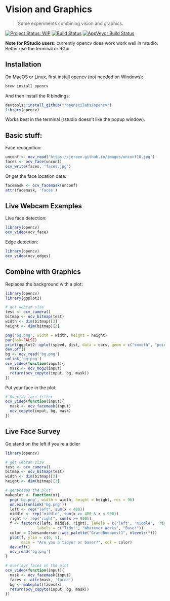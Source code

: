 # Vision and Graphics

> Some experiments combining vision and graphics.

[![Project Status: WIP](http://www.repostatus.org/badges/latest/wip.svg)](http://www.repostatus.org/#wip)
[![Build Status](https://travis-ci.org/ropenscilabs/opencv.svg?branch=master)](https://travis-ci.org/ropenscilabs/opencv)
[![AppVeyor Build Status](https://ci.appveyor.com/api/projects/status/github/ropenscilabs/opencv?branch=master&svg=true)](https://ci.appveyor.com/project/jeroen/opencv)

__Note for RStudio users__: currently opencv does work work well in rstudio. Better use the terminal or RGui.

## Installation

On MacOS or Linux, first install opencv (not needed on Windows):

```sh
brew install opencv
```

And then install the R bindings:

```r
devtools::install_github("ropenscilabs/opencv")
library(opencv)
```

Works best in the terminal (rstudio doesn't like the popup window).

## Basic stuff:

Face recognition:

```r
unconf <- ocv_read('https://jeroen.github.io/images/unconf18.jpg')
faces <- ocv_face(unconf)
ocv_write(faces, 'faces.jpg')
```

Or get the face location data:

```r
facemask <- ocv_facemask(unconf)
attr(facemask, 'faces')
```

## Live Webcam Examples

Live face detection:

```r
library(opencv)
ocv_video(ocv_face)
```

Edge detection:

```r
library(opencv)
ocv_video(ocv_edges)
```

## Combine with Graphics

Replaces the background with a plot:

```r
library(opencv)
library(ggplot2)

# get webcam size
test <- ocv_camera()
bitmap <- ocv_bitmap(test)
width <- dim(bitmap)[2]
height <- dim(bitmap)[3]

png('bg.png', width = width, height = height)
par(ask=FALSE)
print(ggplot2::qplot(speed, dist, data = cars, geom = c("smooth", "point")))
dev.off()
bg <- ocv_read('bg.png')
unlink('pg.png')
ocv_video(function(input){
  mask <- ocv_mog2(input)
  return(ocv_copyto(input, bg, mask))
})
```

Put your face in the plot:

```r
# Overlay face filter
ocv_video(function(input){
  mask <- ocv_facemask(input)
  ocv_copyto(input, bg, mask)
})
```

## Live Face Survey

Go stand on the left if you're a tidier

```r
library(opencv)

# get webcam size
test <- ocv_camera()
bitmap <- ocv_bitmap(test)
width <- dim(bitmap)[2]
height <- dim(bitmap)[3]

# generates the plot
makeplot <- function(x){
  png('bg.png', width = width, height = height, res = 96)
  on.exit(unlink('bg.png'))
  left <- rep("left", sum(x < 400))
  middle <- rep("middle", sum(x >= 400 & x < 900))
  right <- rep("right", sum(x >= 900))
  f <- factor(c(left, middle, right), levels = c('left', 'middle', 'right'),
              labels = c("Tidy!", "Whatever Works", "Base!"))
  color = I(wesanderson::wes_palette("GrandBudapest1", nlevels(f)))
  plot(f, ylim = c(0, 5),
       main = "Are you a tidyer or baser?", col = color)
  dev.off()
  ocv_read('bg.png')
}

# overlays faces on the plot
ocv_video(function(input){
  mask <- ocv_facemask(input)
  faces <- attr(mask, 'faces')
  bg <- makeplot(faces$x)
  return(ocv_copyto(input, bg, mask))
})
```
